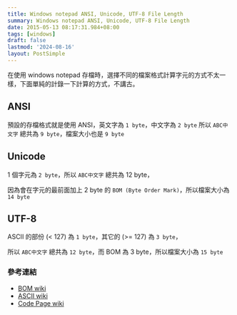 ```yaml
---
title: Windows notepad ANSI, Unicode, UTF-8 File Length
summary: Windows notepad ANSI, Unicode, UTF-8 File Length
date: 2015-05-13 08:17:31.984+08:00
tags: [windows]
draft: false
lastmod: '2024-08-16'
layout: PostSimple
---
```


在使用 windows notepad 存檔時，選擇不同的檔案格式計算字元的方式不太一樣，下面單純的計錄一下計算的方式，不講古。

## ANSI

預設的存檔格式就是使用 ANSI，英文字為 `1 byte`，中文字為 `2 byte`
所以 `ABC中文字` 總共為 `9 byte`，檔案大小也是 `9 byte`

## Unicode

1 個字元為 `2 byte`，所以 `ABC中文字` 總共為 12 byte，

因為會在字元的最前面加上 2 byte 的 `BOM (Byte Order Mark)`，所以檔案大小為 `14 byte`

## UTF-8

ASCII 的部份 (< 127) 為 `1 byte`，其它的 (>= 127) 為 `3 byte`，

所以 `ABC中文字` 總共為 `12 byte`，而 BOM 為 3 byte，所以檔案大小為 `15 byte`

### 參考連結

- [BOM wiki](http://zh.wikipedia.org/wiki/%E4%BD%8D%E5%85%83%E7%B5%84%E9%A0%86%E5%BA%8F%E8%A8%98%E8%99%9F)
- [ASCII wiki](http://zh.wikipedia.org/wiki/ASCII)
- [Code Page wiki](http://zh.wikipedia.org/wiki/%E4%BB%A3%E7%A0%81%E9%A1%B5)
